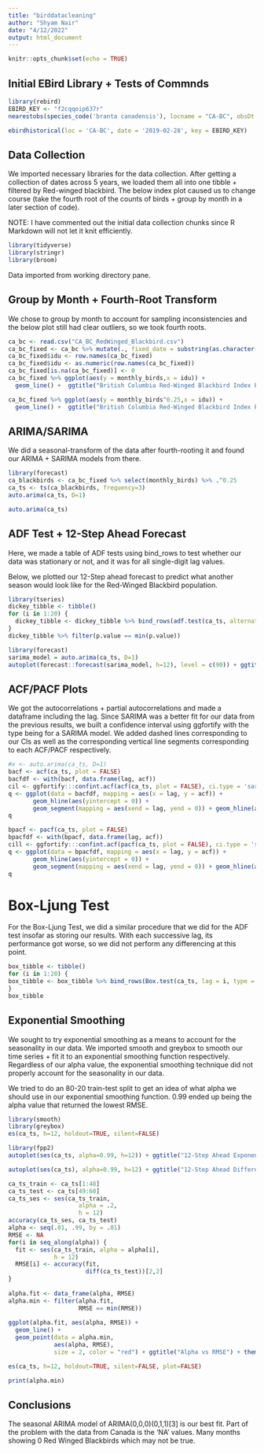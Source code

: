 ---
title: "birddatacleaning"
author: "Shyam Nair"
date: "4/12/2022"
output: html_document
---

```{r setup, include=FALSE}
knitr::opts_chunk$set(echo = TRUE)
```

## Initial EBird Library + Tests of Commnds

```{r cars}
library(rebird)
EBIRD_KEY <- "f2cqqoip637r"
nearestobs(species_code('branta canadensis'), locname = "CA-BC", obsDt = '2022-02-28 0:00', back = 30, key = EBIRD_KEY)
```

```{r pressure}
ebirdhistorical(loc = 'CA-BC', date = '2019-02-28', key = EBIRD_KEY)
```

## Data Collection

We imported necessary libraries for the data collection. After getting a collection of dates across 5 years, we loaded them all into one tibble + filtered by Red-winged blackbird. The below index plot caused us to change course (take the fourth root of the counts of birds + group by month in a later section of code).

NOTE: I have commented out the initial data collection chunks since R Markdown will not let it knit efficiently.

```{r}
library(tidyverse)
library(stringr)
library(broom)
```

Data imported from working directory pane.

## Group by Month + Fourth-Root Transform

We chose to group by month to account for sampling inconsistencies and the below plot still had clear outliers, so we took fourth roots.

```{r}
ca_bc <- read.csv("CA_BC_RedWinged_Blackbird.csv")
ca_bc_fixed <- ca_bc %>% mutate(., fixed_date = substring(as.character(obsDt), 1, 7)) %>% group_by(fixed_date) %>% summarize(monthly_birds = sum(howMany))
ca_bc_fixed$idu <- row.names(ca_bc_fixed)
ca_bc_fixed$idu <- as.numeric(row.names(ca_bc_fixed))
ca_bc_fixed[is.na(ca_bc_fixed)] <- 0
ca_bc_fixed %>% ggplot(aes(y = monthly_birds,x = idu)) +
  geom_line() +  ggtitle("British Columbia Red-Winged Blackbird Index Plot") + theme(plot.title = element_text(size = 10)) + theme(plot.title = element_text(hjust = 0.5)) + xlab("Index") + ylab("# of Red-Winged Blackbirds")
```
```{r}
ca_bc_fixed %>% ggplot(aes(y = monthly_birds^0.25,x = idu)) +
  geom_line() +  ggtitle("British Columbia Red-Winged Blackbird Index Plot") + theme(plot.title = element_text(size = 10)) + theme(plot.title = element_text(hjust = 0.5)) + xlab("Index") + ylab("# of Red-Winged Blackbirds")
```
## ARIMA/SARIMA

We did a seasonal-transform of the data after fourth-rooting it and found our ARIMA + SARIMA models from there.

```{r}
library(forecast)
ca_blackbirds <- ca_bc_fixed %>% select(monthly_birds) %>% .^0.25
ca_ts <- ts(ca_blackbirds, frequency=3)
auto.arima(ca_ts, D=1)
```
```{r}
auto.arima(ca_ts)
```

## ADF Test + 12-Step Ahead Forecast

Here, we made a table of ADF tests using bind_rows to test whether our data was stationary or not, and it was for all single-digit lag values.

Below, we plotted our 12-Step ahead forecast to predict what another season would look like for the Red-Winged Blackbird population.

```{r}
library(tseries)
dickey_tibble <- tibble()
for (i in 1:20) {
  dickey_tibble <- dickey_tibble %>% bind_rows(adf.test(ca_ts, alternative = "stationary", k = i) %>% tidy())
}
dickey_tibble %>% filter(p.value == min(p.value))
```

```{r}
library(forecast)
sarima_model = auto.arima(ca_ts, D=1)
autoplot(forecast::forecast(sarima_model, h=12), level = c(90)) + ggtitle("New Jersey Red-Winged Blackbird Forecast") + theme(plot.title = element_text(size = 10)) + theme(plot.title = element_text(hjust = 0.5)) + xlab("H") + ylab("# of Red-Winged Blackbirds")
```
## ACF/PACF Plots

We got the autocorrelations + partial autocorrelations and made a dataframe including the lag. Since SARIMA was a better fit for our data from the previous results, we built a confidence interval using ggfortify with the type being for a SARIMA model. We added dashed lines corresponding to our CIs as well as the corresponding vertical line segments corresponding to each ACF/PACF respectively. 
```{r}
#x <- auto.arima(ca_ts, D=1)
bacf <- acf(ca_ts, plot = FALSE)
bacfdf <- with(bacf, data.frame(lag, acf))
cil <- ggfortify:::confint.acf(acf(ca_ts, plot = FALSE), ci.type = 'sarima')
q <- ggplot(data = bacfdf, mapping = aes(x = lag, y = acf)) +
       geom_hline(aes(yintercept = 0)) +
       geom_segment(mapping = aes(xend = lag, yend = 0)) + geom_hline(aes(yintercept = cil), linetype = 3, color = 'darkblue') + geom_hline(aes(yintercept = -cil), linetype = 3, color = 'darkblue') + ggtitle("ACF Plot") + theme(plot.title = element_text(size = 10)) + theme(plot.title = element_text(hjust = 0.5)) + xlab("Lag") + ylab("autocorrelation")
q
```


```{r}
bpacf <- pacf(ca_ts, plot = FALSE)
bpacfdf <- with(bpacf, data.frame(lag, acf))
cill <- ggfortify:::confint.acf(pacf(ca_ts, plot = FALSE), ci.type = 'sarima')
q <- ggplot(data = bpacfdf, mapping = aes(x = lag, y = acf)) +
       geom_hline(aes(yintercept = 0)) +
       geom_segment(mapping = aes(xend = lag, yend = 0)) + geom_hline(aes(yintercept = cill), linetype = 3, color = 'darkblue') + geom_hline(aes(yintercept = -cill), linetype = 3, color = 'darkblue') + ggtitle("PACF Plot") + theme(plot.title = element_text(size = 10)) + theme(plot.title = element_text(hjust = 0.5)) + xlab("Lag") + ylab("Partial Autocorrelation")
q
```
# Box-Ljung Test

For the Box-Ljung Test, we did a similar procedure that we did for the ADF test insofar as storing our results. With each successive lag, its performance got worse, so we did not perform any differencing at this point. 

```{r}
box_tibble <- tibble()
for (i in 1:20) {
box_tibble <- box_tibble %>% bind_rows(Box.test(ca_ts, lag = i, type = "Ljung") %>% tidy())
}
box_tibble
```
## Exponential Smoothing

We sought to try exponential smoothing as a means to account for the seasonality in our data. We imported smooth and greybox to smooth our time series + fit it to an exponential smoothing function respectively. Regardless of our alpha value, the exponential smoothing technique did not properly account for the seasonality in our data.

We tried to do an 80-20 train-test split to get an idea of what alpha we should use in our exponential smoothing function. 0.99 ended up being the alpha value that returned the lowest RMSE.

```{r}
library(smooth)
library(greybox)
es(ca_ts, h=12, holdout=TRUE, silent=FALSE)
```
```{r}
library(fpp2)
autoplot(ses(ca_ts, alpha=0.99, h=12)) + ggtitle("12-Step Ahead Exponential Smoothing Forecast") + theme(plot.title = element_text(size = 10)) + theme(plot.title = element_text(hjust = 0.5)) + xlab("H") + ylab("Value")
```
```{r}
autoplot(ses(ca_ts), alpha=0.99, h=12) + ggtitle("12-Step Ahead Differenced Exponential Smoothing Forecast") + theme(plot.title = element_text(size = 10)) + theme(plot.title = element_text(hjust = 0.5)) + xlab("H") + ylab("Differenced Value")
```
```{r}
ca_ts_train <- ca_ts[1:48]
ca_ts_test <- ca_ts[49:60]
ca_ts_ses <- ses(ca_ts_train,
                    alpha = .2,
                    h = 12)
accuracy(ca_ts_ses, ca_ts_test)
alpha <- seq(.01, .99, by = .01)
RMSE <- NA
for(i in seq_along(alpha)) {
  fit <- ses(ca_ts_train, alpha = alpha[i],
             h = 12)
  RMSE[i] <- accuracy(fit,
                      diff(ca_ts_test))[2,2]
}
 
alpha.fit <- data_frame(alpha, RMSE)
alpha.min <- filter(alpha.fit,
                    RMSE == min(RMSE))
 
ggplot(alpha.fit, aes(alpha, RMSE)) +
  geom_line() +
  geom_point(data = alpha.min,
             aes(alpha, RMSE),
             size = 2, color = "red") + ggtitle("Alpha vs RMSE") + theme(plot.title = element_text(size = 10)) + theme(plot.title = element_text(hjust = 0.5)) + xlab("Alpha") + ylab("RMSE")
```
```{r}
es(ca_ts, h=12, holdout=TRUE, silent=FALSE, plot=FALSE)
```

```{r}
print(alpha.min)
```

## Conclusions

The seasonal ARIMA model of ARIMA(0,0,0)(0,1,1)[3] is our best fit. Part of the problem with the data from Canada is the 'NA' values. Many months showing 0 Red Winged Blackbirds which may not be true.  


